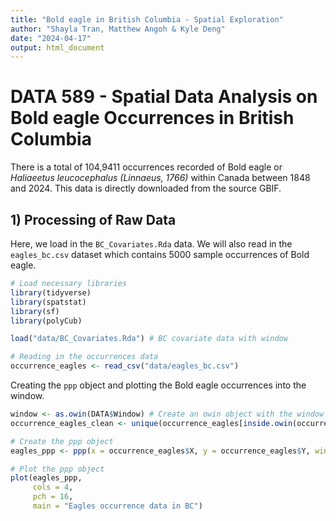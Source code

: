 ```yaml
---
title: "Bold eagle in British Columbia - Spatial Exploration"
author: "Shayla Tran, Matthew Angoh & Kyle Deng"
date: "2024-04-17"
output: html_document
---
```


# DATA 589 - Spatial Data Analysis on Bold eagle Occurrences in British Columbia

There is a total of 104,9411 occurrences recorded of Bold eagle or *Haliaeetus leucocephalus (Linnaeus, 1766)* within Canada between 1848 and 2024. This data is directly downloaded from the source GBIF.

## 1) Processing of Raw Data

Here, we load in the `BC_Covariates.Rda` data. We will also read in the `eagles_bc.csv` dataset which contains 5000 sample occurrences of Bold eagle.

```r
# Load necessary libraries
library(tidyverse)
library(spatstat)
library(sf)
library(polyCub)
```

```r
load("data/BC_Covariates.Rda") # BC covariate data with window

# Reading in the occurrences data
occurrence_eagles <- read_csv("data/eagles_bc.csv") 
```

Creating the `ppp` object and plotting the Bold eagle occurrences into the window.

```r
window <- as.owin(DATA$Window) # Create an owin object with the window in the covariates dataset so it can be used to create the ppp object later
occurrence_eagles_clean <- unique(occurrence_eagles[inside.owin(occurrence_eagles$X, occurrence_eagles$Y, w = window), ]) # Check which points lie inside the window and subset the occurrence_eagles dataset to keep only points inside the window

# Create the ppp object
eagles_ppp <- ppp(x = occurrence_eagles$X, y = occurrence_eagles$Y, window = window) # Obtain a ppp object with the coordinate and window data 

# Plot the ppp object
plot(eagles_ppp,
     cols = 4,
     pch = 16,
     main = "Eagles occurrence data in BC")
```

